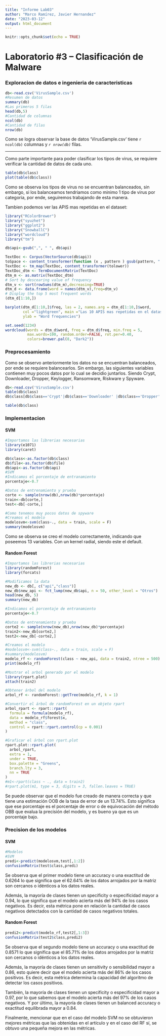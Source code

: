 ```yaml
---
title: "Informe Lab03"
author: "Marco Ramírez, Javier Hernandez"
date: "2023-03-12"
output: html_document
---
```


```r
knitr::opts_chunk$set(echo = TRUE)
```

# Laboratorio #3 – Clasificación de Malware

### Exploracion de datos e ingenieria de caracteristicas

```r
db<-read.csv('VirusSample.csv')
#Resumen de datos
summary(db)
#Las primeros 5 filas
head(db,5)
#Cantidad de columnas
ncol(db)
#Cantidad de filas
nrow(db)

```

Como se logra observar la base de datos 'VirusSample.csv' tiene `r ncol(db)` columnas y *`r nrow(db)`* filas.

***
Como parte importante para poder clasificar los tipos de virus, se requiere verificar la cantidad de datos de cada uno. 

```r
table(db$class)
plot(table(db$class))
```

Como se observa los tipos de virus no se encuentran balanceados, sin embargo, si los balanceamos tendriamos como minimo 1 tipo de virus por categoria, por ende, seguiremos trabajando de esta manera.

Tambien podemos ver las APIS mas repetidas en el dataset:

```r
library("RColorBrewer")
library("syuzhet")
library("ggplot2")
library("SnowballC")
library("wordcloud")
library("tm")

db$api<-gsub(",", " ", db$api)

TextDoc <- Corpus(VectorSource(db$api))
toSpace <- content_transformer(function (x , pattern ) gsub(pattern, " ", x))
TextDoc <- tm_map(TextDoc, content_transformer(tolower))
TextDoc_dtm <- TermDocumentMatrix(TextDoc)
dtm_m <- as.matrix(TextDoc_dtm)
# Sort by descearing value of frequency
dtm_v <- sort(rowSums(dtm_m),decreasing=TRUE)
dtm_d <- data.frame(word = names(dtm_v),freq=dtm_v)
# Display the top 5 most frequent words
(dtm_d[1:10,])

barplot(dtm_d[1:10,]$freq, las = 2, names.arg = dtm_d[1:10,]$word,
        col ="lightgreen", main ="Las 10 APIS mas repetidas en el dataset",
        ylab = "Word frequencies")

set.seed(1234)
wordcloud(words = dtm_d$word, freq = dtm_d$freq, min.freq = 5,
          max.words=100, random.order=FALSE, rot.per=0.40, 
          colors=brewer.pal(8, "Dark2"))


```

### Preprocesamiento

Como se observo anteriormente los datos no se encuentran balanceados, por ende se requiere balancearlos. Sin embargo, las siguientes variables contienen muy pocos datos por lo cual se decidio juntarlos. Siendo Crypt, Downloader, Dropper, Keylogger, Ransomware, Riskware y Spyware.

```r
db<-read.csv('VirusSample.csv')
table(db$class)
db$class[db$class=='Crypt'|db$class=='Downloader' |db$class=='Dropper' |  db$class=='Keylogger'| db$class=='Ransomware'|db$class=='Riskware'| db$class=='Spyware'] <- 'Otro'

table(db$class)
```

### Implementacion
#### SVM

```r
#Importamos las librerias necesarias
library(e1071)
library(caret)

db$class<-as.factor(db$class)
db$file<-as.factor(db$file)
db$api<-as.factor(db$api)
#SVM
#Indicamos el porcentaje de entranamiento
porcentaje<-0.7

#Datos de entrenamiento y prueba
corte <- sample(nrow(db),nrow(db)*porcentaje)
train<-db[corte,]
test<-db[-corte,]

#Como tenemos muy pocos datos de spyware 
#Creamos el modelo
modelosvm<-svm(class~., data = train, scale = F)
summary(modelosvm)
```

Como se observa se creo el modelo correctamente, indicando que poseemos 13 variables. Con un kernel radial, siendo este el default.

#### Random Forest

```r
#Importamos las librerias necesarias
library(randomForest)
library(forcats)

#Modificamos la data
new_db <- db[, c("api","class")]
new_db$new_api <- fct_lump(new_db$api, n = 50, other_level = "Otros")
head(new_db, 5)
summary(new_db)

#Indicamos el porcentaje de entranamiento
porcentaje<-0.7

#Datos de entrenamiento y prueba
corte2 <- sample(nrow(new_db),nrow(new_db)*porcentaje)
train2<-new_db[corte2,]
test2<-new_db[-corte2,]

#Creamos el modelo
#modelosvm<-svm(class~., data = train, scale = F)
#summary(modelosvm)
modelo_rf <- randomForest(class ~ new_api, data = train2, ntree = 500)
print(modelo_rf)

#Mostrar el arbol generado por el modelo
library(rpart.plot)
attach(train2)

#Obtener árbol del modelo
arbol_rf <- randomForest::getTree(modelo_rf, k = 1)

#Convertir el árbol de randomForest en un objeto rpart
arbol_rpart <- rpart::rpart(
  formula = formula(modelo_rf),
  data = modelo_rf$forest$x,
  method = "class",
  control = rpart::rpart.control(cp = 0.001)
)

#Graficar el árbol con rpart.plot
rpart.plot::rpart.plot(
  arbol_rpart,
  extra = 1,
  under = TRUE,
  box.palette = "Greens",
  branch.lty = 3,
  nn = TRUE
)
#m1<-rpart(class ~ ., data = train2)
#rpart.plot(m1, type = 3, digits = 3, fallen.leaves = TRUE)
```

Se puede observar que el modelo fue creado de manera correcta y que tiene una estimación OOB de la tasa de error de un 13.74%. Esto significa que ese porcentaje es el porcentaje de error o de equivocación del método OBB que evalua la precisión del modelo, y es bueno ya que es un porcentaje bajo.

### Precision de los modelos
#### SVM

```r
#Modelos
#SVM
predi<-predict(modelosvm,test[,1:2])
confusionMatrix(test$class,predi)
```

Se observa que el primer modelo tiene un accuracy o una exactitud de 0.6264 lo que significa que el 62.64% de los datos arrojados por la matriz son cercanos o idénticos a los datos reales.

Además, la mayoría de clases tienen un specificity o especificidad mayor a 0.94, lo que significa que el modelo acierta más del 94% de los casos negativos. Es decir, esta métrica pone en relación la cantidad de casos negativos detectados con la cantidad de casos negativos totales.

#### Random Forest

```r
predi2<-predict(modelo_rf,test2[,1:3])
confusionMatrix(test2$class,predi2)
```

Se observa que el segundo modelo tiene un accuracy o una exactitud de 0.8571 lo que significa que el 85.71% de los datos arrojados por la matriz son cercanos o idénticos a los datos reales.

Además, la mayoría de clases tienen un sensitivity o sensibilidad mayor a 0.86, esto quiere decir que el modelo acierta más del 86% de los casos positivos. Es decir, esta métrica determina la capacidad del algoritmo de detectar los casos positivos.

También, la mayoría de clases tienen un specificity o especificidad mayor a 0.97, por lo que sabemos que el modelo acierta más del 97% de los casos negativos. Y por último, la mayoría de clases tienen un balanced accuracy o exactitud equilibrada mayor a 0.84.

Finalmente, mencionar que en el caso del modelo SVM no se obtuvieron mejores métricas que las obtenidas en el artículo y en el caso del RF sí, se obtuvo una pequeña mejora en las métricas.
